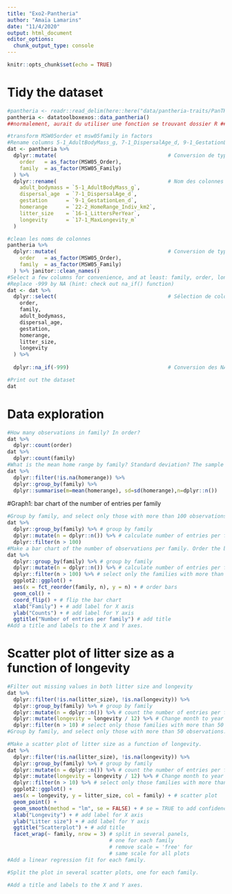 ```yaml
---
title: "Exo2-Pantheria"
author: "Amaïa Lamarins"
date: "11/4/2020"
output: html_document
editor_options: 
  chunk_output_type: console
---
```


```r
knitr::opts_chunk$set(echo = TRUE)
```

# Tidy the dataset
```r
#pantheria <- readr::read_delim(here::here("data/pantheria-traits/PanTHERIA_1-0_WR05_Aug2008.txt"), delim="\t")
pantheria <- datatoolboxexos::data_pantheria()
##normalement, aurait du utiliser une fonction se trouvant dossier R ## ca y est !!

#transform MSW05order et msw05family in factors
#Rename columns 5-1_AdultBodyMass_g, 7-1_DispersalAge_d, 9-1_GestationLen_d, 22-2_HomeRange_Indiv_km2, 16-1_LittersPerYear, 17-1_MaxLongevity_m as you see fit
dat <- pantheria %>%
  dplyr::mutate(                                    # Conversion de type
    order   = as_factor(MSW05_Order),
    family  = as_factor(MSW05_Family)
  ) %>%
  dplyr::rename(                                    # Nom des colonnes
    adult_bodymass = `5-1_AdultBodyMass_g`,
    dispersal_age  = `7-1_DispersalAge_d`,
    gestation      = `9-1_GestationLen_d`,
    homerange      = `22-2_HomeRange_Indiv_km2`,
    litter_size    = `16-1_LittersPerYear`,
    longevity      = `17-1_MaxLongevity_m`
  )

#clean les noms de colonnes
pantheria %>%
  dplyr::mutate(                                    # Conversion de type
    order   = as_factor(MSW05_Order),
    family  = as_factor(MSW05_Family)
  ) %>% janitor::clean_names()
#Select a few columns for convenience, and at least: family, order, longevity, home range and litter size
#Replace -999 by NA (hint: check out na_if() function)
dat <- dat %>%
  dplyr::select(                                    # Sélection de colonnes
    order,
    family,
    adult_bodymass,
    dispersal_age,
    gestation,
    homerange,
    litter_size,
    longevity
  ) %>%
  
  dplyr::na_if(-999)                                # Conversion des NA

#Print out the dataset
dat
```

# Data exploration
```r
#How many observations in family? In order?
dat %>%
  dplyr::count(order)
dat %>%
  dplyr::count(family)
#What is the mean home range by family? Standard deviation? The sample size?
dat %>%
  dplyr::filter(!is.na(homerange)) %>%
  dplyr::group_by(family) %>%
  dplyr::summarise(m=mean(homerange), sd=sd(homerange),n=dplyr::n())

```

#Graph1: bar chart of the number of entries per family
```r
#Group by family, and select only those with more than 100 observations.
dat %>%
  dplyr::group_by(family) %>% # group by family
  dplyr::mutate(n = dplyr::n()) %>% # calculate number of entries per family
  dplyr::filter(n > 100)
#Make a bar chart of the number of observations per family. Order the bars by increasing number of observations.
dat %>%
  dplyr::group_by(family) %>% # group by family
  dplyr::mutate(n = dplyr::n()) %>% # calculate number of entries per family
  dplyr::filter(n > 100) %>% # select only the families with more than 100 entries
  ggplot2::ggplot() +
  aes(x = fct_reorder(family, n), y = n) + # order bars
  geom_col() +
  coord_flip() + # flip the bar chart
  xlab("Family") + # add label for X axis
  ylab("Counts") + # add label for Y axis
  ggtitle("Number of entries per family") # add title
#Add a title and labels to the X and Y axes.
```

# Scatter plot of litter size as a function of longevity
```r
#Filter out missing values in both litter size and longevity
dat %>%
  dplyr::filter(!is.na(litter_size), !is.na(longevity)) %>%
  dplyr::group_by(family) %>% # group by family
  dplyr::mutate(n = dplyr::n()) %>% # count the number of entries per family
  dplyr::mutate(longevity = longevity / 12) %>% # Change month to year
  dplyr::filter(n > 10) # select only those families with more than 50 entries
#Group by family, and select only those with more than 50 observations.

#Make a scatter plot of litter size as a function of longevity.
dat %>%
  dplyr::filter(!is.na(litter_size), !is.na(longevity)) %>%
  dplyr::group_by(family) %>% # group by family
  dplyr::mutate(n = dplyr::n()) %>% # count the number of entries per family
  dplyr::mutate(longevity = longevity / 12) %>% # Change month to year
  dplyr::filter(n > 10) %>% # select only those families with more than 50 entries
  ggplot2::ggplot() +
  aes(x = longevity, y = litter_size, col = family) + # scatter plot
  geom_point() +
  geom_smooth(method = "lm", se = FALSE) + # se = TRUE to add confidence intervals
  xlab("Longevity") + # add label for X axis
  ylab("Litter size") + # add label for Y axis
  ggtitle("Scatterplot") + # add title
  facet_wrap(~ family, nrow = 3) # split in several panels,
                                 # one for each family
                                 # remove scale = 'free' for
                                 # same scale for all plots
#Add a linear regression fit for each family.

#Split the plot in several scatter plots, one for each family.

#Add a title and labels to the X and Y axes.
```

